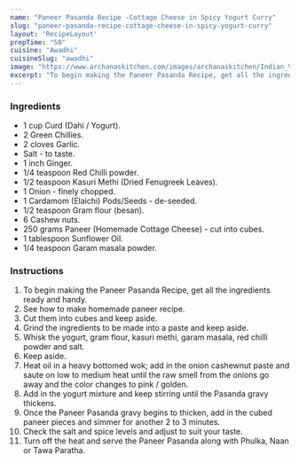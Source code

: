 ---
name: "Paneer Pasanda Recipe -Cottage Cheese in Spicy Yogurt Curry"
slug: "paneer-pasanda-recipe-cottage-cheese-in-spicy-yogurt-curry"
layout: 'RecipeLayout'
prepTime: "50"
cuisine: "Awadhi"
cuisineSlug: "awadhi"
image: "https://www.archanaskitchen.com/images/archanaskitchen/Indian_Vegetables_Gravy/Paneer_Pasanda_Paneer_Yogurt_Gravy_Recipe_Curry-3.jpg"
excerpt: "To begin making the Paneer Pasanda Recipe, get all the ingredients ready and handy"
---

### Ingredients

- 1 cup Curd (Dahi / Yogurt).
- 2 Green Chillies.
- 2 cloves Garlic.
- Salt - to taste.
- 1 inch Ginger.
- 1/4 teaspoon Red Chilli powder.
- 1/2 teaspoon Kasuri Methi (Dried Fenugreek Leaves).
- 1 Onion - finely chopped.
- 1 Cardamom (Elaichi) Pods/Seeds -  de-seeded.
- 1/2 teaspoon Gram flour (besan).
- 6 Cashew nuts.
- 250 grams Paneer (Homemade Cottage Cheese) - cut into cubes.
- 1 tablespoon Sunflower Oil.
- 1/4 teaspoon Garam masala powder.

### Instructions

1. To begin making the Paneer Pasanda Recipe, get all the ingredients ready and handy.
1. See how to make homemade paneer recipe.
1. Cut them into cubes and keep aside.
1. Grind the ingredients to be made into a paste and keep aside.
1. Whisk the yogurt, gram flour, kasuri methi, garam masala, red chilli powder and salt.
1. Keep aside.
1. Heat oil in a heavy bottomed wok; add in the onion cashewnut paste and saute on low to medium heat until the raw smell from the onions go away and the color changes to pink / golden.
1. Add in the yogurt mixture and keep stirring until the Pasanda gravy thickens.
1. Once the Paneer Pasanda gravy begins to thicken, add in the cubed paneer pieces and simmer for another 2 to 3 minutes.
1. Check the salt and spice levels and adjust to suit your taste.
1. Turn off the heat and serve the Paneer Pasanda along with Phulka, Naan or Tawa Paratha.
